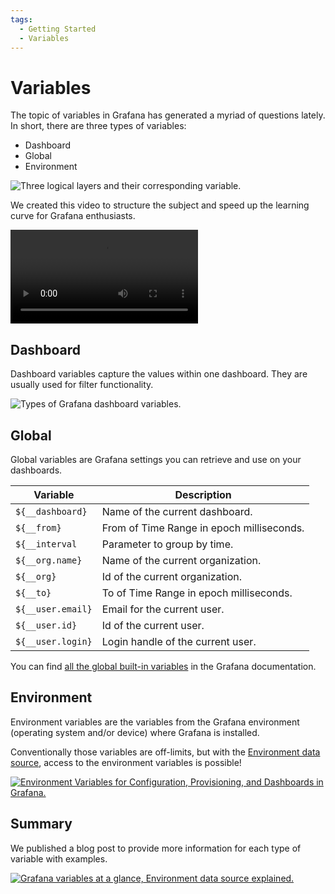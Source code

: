 ```yaml
---
tags:
  - Getting Started
  - Variables
---
```



# Variables

The topic of variables in Grafana has generated a myriad of questions lately. In short, there are three types of variables:

- Dashboard
- Global
- Environment

<Image
  title="Three logical layers and their corresponding variable."
  src="/img/plugins/grafana/variables.png"
/>

We created this video to structure the subject and speed up the learning curve for Grafana enthusiasts.

<Video
  src="https://www.youtube.com/embed/sczRq2lI3e4"
  title="Dashboard, Global and Environment variables."
/>

## Dashboard

Dashboard variables capture the values within one dashboard. They are usually used for filter functionality.

<Image
  title="Types of Grafana dashboard variables."
  src="/img/plugins/grafana/variables-edit.png"
/>

## Global

Global variables are Grafana settings you can retrieve and use on your dashboards.

| Variable          | Description                               |
| ----------------- | ----------------------------------------- |
| `${__dashboard}`  | Name of the current dashboard.            |
| `${__from}`       | From of Time Range in epoch milliseconds. |
| `${__interval`    | Parameter to group by time.               |
| `${__org.name}`   | Name of the current organization.         |
| `${__org}`        | Id of the current organization.           |
| `${__to}`         | To of Time Range in epoch milliseconds.   |
| `${__user.email}` | Email for the current user.               |
| `${__user.id}`    | Id of the current user.                   |
| `${__user.login}` | Login handle of the current user.         |

You can find [all the global built-in variables](https://grafana.com/docs/grafana/latest/variables/variable-types/global-variables/) in the Grafana documentation.

## Environment

Environment variables are the variables from the Grafana environment (operating system and/or device) where Grafana is installed.

Conventionally those variables are off-limits, but with the [Environment data source](/plugins/volkovlabs-env-datasource), access to the environment variables is possible!

<a href="/blog/using-environment-variables-for-configuration-provisioning-and-dashboards-in-grafana-279661733416/">
  <Image
    title="Environment Variables for Configuration, Provisioning, and Dashboards in Grafana."
    src="/img/blog/2022-02-20-environment-datasource/banner.png"
    zoom={false}
  />
</a>

## Summary

We published a blog post to provide more information for each type of variable with examples.

<a href="/blog/grafana-variables-at-a-glance-environment-data-source-explained-102b8e05e1a5/">
  <Image
    title="Grafana variables at a glance, Environment data source explained."
    src="/img/blog/2022-09-13-grafana-variables/banner.png"
    zoom={false}
  />
</a>
